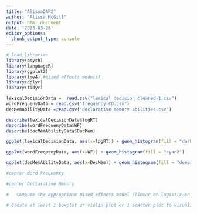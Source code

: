 ```yaml
---
title: "AlissaDAP2"
author: "Alissa McGill"
output: html_document
date: '2023-03-26'
editor_options: 
  chunk_output_type: console
---
```


<!-- The data set consists of three files: lexical decision data for correct responses to real words (lexical decision cleaned.csv), word frequency data (frequency.CD.csv), and declarative memory data (declarative memory abilities.csv). Your goal is to analyze reaction times in the lexical decision data (logRT) as a function of word frequency (WF), and declarative memory abilities (DecMem). Each participant sees words of differing frequencies, meaning you can have a WF random effect by Subject. Do not include DecMem in the random effects for Word because it will cause the model to not converge. -->


<!--  Also, be mindful of the long vs wide format requirements of the different functions in R. -->


```r
# load libraries
library(psych)
library(languageR)
library(ggplot2)
library(lme4) #mixed effects models!
library(dplyr)
library(tidyr)
```

```r

lexicalDecisionData =  read.csv("lexical decision cleaned-1.csv")
wordFrequenyData = read.csv("frequency.CD.csv")
decMemAbilityData =read.csv("declarative memory abilities.csv")


```

```r

describe(lexicalDecisionData$logRT)
describe(wordFrequenyData$WF)
describe(decMemAbilityData$DecMem)

```

```r

ggplot(lexicalDecisionData, aes(x=logRT)) + geom_histogram(fill = "darkolivegreen2")

ggplot(wordFrequenyData, aes(x=WF)) + geom_histogram(fill = "cyan2")

ggplot(decMemAbilityData, aes(x=DecMem)) + geom_histogram(fill = "deepskyblue1")

```

```r

#center Word Frequency

#center Declarative Memory


```

```r
#	Compute the appropriate mixed effects model (linear or logistic—only do a GAMM) and be sure to specify in your code which kind of random effects structure decisions you made and why.


```

```r
# Create at least 1 boxplot or violin plot or 1 scatter plot to visualize what you found in your model (even if it is a null result).


```


